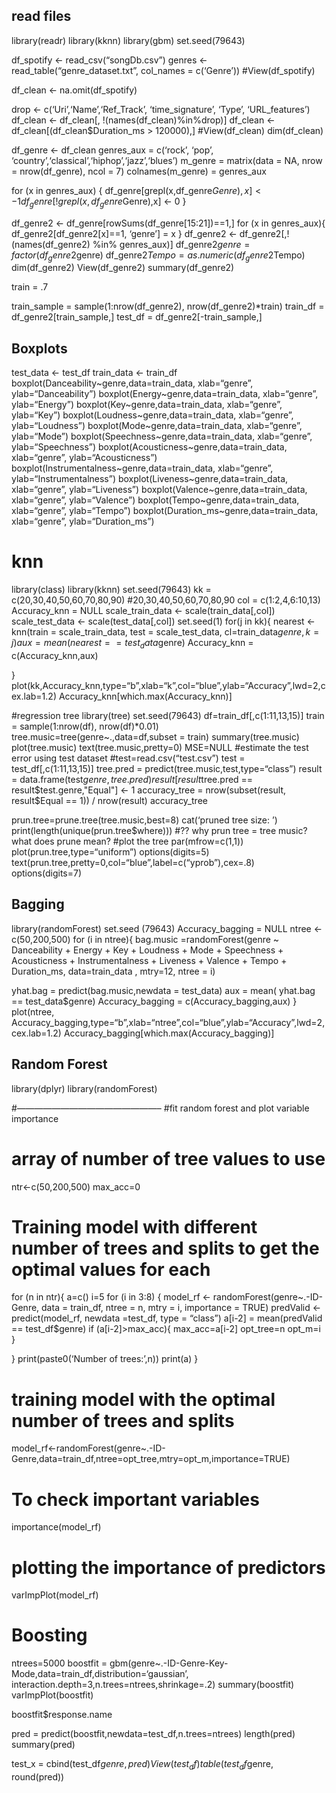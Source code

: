 ## read files
library(readr)
library(kknn)
library(gbm)
set.seed(79643)

df_spotify <- read_csv("songDb.csv")
genres <- read_table("genre_dataset.txt", col_names = c('Genre'))
#View(df_spotify)

df_clean <- na.omit(df_spotify)

drop <- c('Uri','Name','Ref_Track', 'time_signature', 'Type', 'URL_features')
df_clean <- df_clean[, !(names(df_clean)%in%drop)]
df_clean <- df_clean[(df_clean$Duration_ms > 120000),]
#View(df_clean)
dim(df_clean)

df_genre <- df_clean
genres_aux = c('rock', 'pop', 'country','classical','hiphop','jazz','blues')
m_genre = matrix(data = NA, nrow = nrow(df_genre), ncol = 7)
colnames(m_genre) = genres_aux

for (x in genres_aux) {
  df_genre[grepl(x,df_genre$Genre),x] <- 1
  df_genre[!grepl(x,df_genre$Genre),x] <- 0
}

df_genre2 <- df_genre[rowSums(df_genre[15:21])==1,]
for (x in genres_aux){
  df_genre2[df_genre2[x]==1, 'genre'] = x
}
df_genre2 <- df_genre2[,!(names(df_genre2) %in% genres_aux)]
df_genre2$genre = factor(df_genre2$genre)
df_genre2$Tempo = as.numeric(df_genre2$Tempo)
dim(df_genre2)
View(df_genre2)
summary(df_genre2)

train = .7

train_sample = sample(1:nrow(df_genre2), nrow(df_genre2)*train)
train_df = df_genre2[train_sample,]
test_df = df_genre2[-train_sample,]


## Boxplots
test_data <- test_df
train_data <- train_df
boxplot(Danceability~genre,data=train_data, xlab="genre", ylab="Danceability")
boxplot(Energy~genre,data=train_data, xlab="genre", ylab="Energy")
boxplot(Key~genre,data=train_data, xlab="genre", ylab="Key")
boxplot(Loudness~genre,data=train_data, xlab="genre", ylab="Loudness")
boxplot(Mode~genre,data=train_data, xlab="genre", ylab="Mode")
boxplot(Speechness~genre,data=train_data, xlab="genre", ylab="Speechness")
boxplot(Acousticness~genre,data=train_data, xlab="genre", ylab="Acousticness")
boxplot(Instrumentalness~genre,data=train_data, xlab="genre", ylab="Instrumentalness")
boxplot(Liveness~genre,data=train_data, xlab="genre", ylab="Liveness")
boxplot(Valence~genre,data=train_data, xlab="genre", ylab="Valence")
boxplot(Tempo~genre,data=train_data, xlab="genre", ylab="Tempo")
boxplot(Duration_ms~genre,data=train_data, xlab="genre", ylab="Duration_ms")

# knn
library(class)
library(kknn)
set.seed(79643)
kk = c(20,30,40,50,60,70,80,90) #20,30,40,50,60,70,80,90
col = c(1:2,4,6:10,13)
Accuracy_knn = NULL
scale_train_data <- scale(train_data[,col]) 
scale_test_data <- scale(test_data[,col])
set.seed(1)
for(j in kk){
  nearest <- knn(train = scale_train_data, test = scale_test_data, cl=train_data$genre, k=j)
  aux =  mean(nearest == test_data$genre)
  Accuracy_knn = c(Accuracy_knn,aux)
    
}
plot(kk,Accuracy_knn,type="b",xlab="k",col="blue",ylab="Accuracy",lwd=2,cex.lab=1.2)
Accuracy_knn[which.max(Accuracy_knn)]

#regression tree
library(tree)
set.seed(79643)
df=train_df[,c(1:11,13,15)]
train = sample(1:nrow(df), nrow(df)*0.01)
tree.music=tree(genre~.,data=df,subset = train)
summary(tree.music)
plot(tree.music)
text(tree.music,pretty=0)
MSE=NULL
#estimate the test error using test dataset
#test=read.csv("test.csv")
test = test_df[,c(1:11,13,15)]
tree.pred = predict(tree.music,test,type="class")
result = data.frame(test$genre,tree.pred)
result[result$tree.pred == result$test.genre,"Equal"] <- 1
accuracy_tree = nrow(subset(result, result$Equal == 1)) / nrow(result)
accuracy_tree 

prun.tree=prune.tree(tree.music,best=8)
cat('pruned tree size: \n')
print(length(unique(prun.tree$where)))
#?? why prun tree = tree music? what does prune mean?
#plot the tree
par(mfrow=c(1,1))
plot(prun.tree,type="uniform")
options(digits=5)
text(prun.tree,pretty=0,col="blue",label=c("yprob"),cex=.8)
options(digits=7)


## Bagging 
library(randomForest)
set.seed (79643)
Accuracy_bagging = NULL
ntree <-c(50,200,500)
for (i in ntree){
  bag.music =randomForest(genre ~ Danceability + Energy + Key + Loudness + Mode + Speechness + Acousticness + Instrumentalness + Liveness + Valence + Tempo + Duration_ms, data=train_data ,
                          mtry=12, ntree = i) 
  
  yhat.bag = predict(bag.music,newdata = test_data)
  aux =  mean( yhat.bag == test_data$genre)
  Accuracy_bagging = c(Accuracy_bagging,aux)
}
plot(ntree, Accuracy_bagging,type="b",xlab="ntree",col="blue",ylab="Accuracy",lwd=2,cex.lab=1.2)
Accuracy_bagging[which.max(Accuracy_bagging)]


## Random Forest
library(dplyr)
library(randomForest) 



#--------------------------------------------------
#fit random forest and plot variable importance

# array of number of tree values to use
ntr<-c(50,200,500)
max_acc=0

# Training model with different number of trees and splits to get the optimal values for each
for (n in ntr){
  a=c()
  i=5
  for (i in 3:8) {
    model_rf <- randomForest(genre~.-ID-Genre, data = train_df, ntree = n, mtry = i, importance = TRUE)
    predValid <- predict(model_rf, newdata =test_df, type = "class")
    a[i-2] = mean(predValid == test_df$genre)
    if (a[i-2]>max_acc){
      max_acc=a[i-2]
      opt_tree=n
      opt_m=i
    }
    
  }
  print(paste0('Number of trees: ',n))
  print(a)
}

# training model with the optimal number of trees and splits
model_rf<-randomForest(genre~.-ID-Genre,data=train_df,ntree=opt_tree,mtry=opt_m,importance=TRUE)

# To check important variables
importance(model_rf)      

# plotting the importance of predictors
varImpPlot(model_rf) 


# Boosting
ntrees=5000
boostfit = gbm(genre~.-ID-Genre-Key-Mode,data=train_df,distribution='gaussian',
               interaction.depth=3,n.trees=ntrees,shrinkage=.2)
summary(boostfit)
varImpPlot(boostfit)


boostfit$response.name

pred = predict(boostfit,newdata=test_df,n.trees=ntrees)
length(pred)
summary(pred)

test_x = cbind(test_df$genre, pred)
View(test_df)
table(test_df$genre, round(pred))
